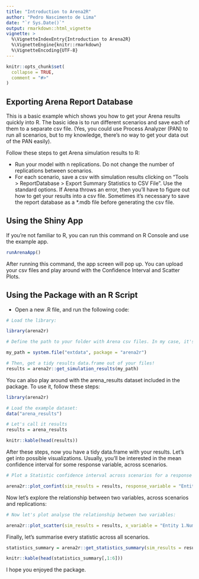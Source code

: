 ---
title: "Introduction to Arena2R"
author: "Pedro Nascimento de Lima"
date: "`r Sys.Date()`"
output: rmarkdown::html_vignette
vignette: >
  %\VignetteIndexEntry{Introduction to Arena2R}
  %\VignetteEngine{knitr::rmarkdown}
  %\VignetteEncoding{UTF-8}
---

```{r setup, include = FALSE}
knitr::opts_chunk$set(
  collapse = TRUE,
  comment = "#>"
)
```


## Exporting Arena Report Database

This is a basic example which shows you how to get your Arena results quickly into R. The basic idea is to run different scenarios and save each of them to a separate csv file. (Yes, you could use Process Analyzer (PAN) to run all scenarios, but to my knowledge, there's no way to get your data out of the PAN easily).

Follow these steps to get Arena simulation results to R:

* Run your model with n replications. Do not change the number of replications between scenarios.
* For each scenario, save a csv with simulation results clicking on "Tools > ReportDatabase > Export Summary Statistics to CSV File". Use the standard options. If Arena throws an error, then you'll have to figure out how to get your results into a csv file. Sometimes it's necessary to save the report database as a \*.mdb file before generating the csv file.

## Using the Shiny App

If you're not familiar to R, you can run this command on R Console and use the example app. 

```{r running-the-arena2r-app, eval = FALSE}

runArenaApp()

```

After running this command, the app screen will pop up. You can upload your csv files and play around with the Confidence Interval and Scatter Plots. 

## Using the Package with an R Script

* Open a new .R file, and run the following code:

```{r arena2r-example, eval = FALSE}
# Load the library:

library(arena2r)

# Define the path to your folder with Arena csv files. In my case, it's here:

my_path = system.file("extdata", package = "arena2r")

# Then, get a tidy results data.frame out of your files!
results = arena2r::get_simulation_results(my_path)

```

You can also play around with the arena_results dataset included in the package. To use it, follow these steps:

```{r}

library(arena2r)

# Load the example dataset:
data("arena_results")

# Let's call it results
results = arena_results

knitr::kable(head(results))

```

After these steps, now you have a tidy data.frame with your results. Let's get into possible visualizations. Usually, you'll be interested in the mean confidence interval for some response variable, across scenarios.


```{r arena2r-confidence-interval-plot}

# Plot a Statistic confidence interval across scenarios for a response variable.

arena2r::plot_confint(sim_results = results, response_variable = "Entity 1.NumberOut")

```

Now let's explore the relationship between two variables, across scenarios and replications:

```{r arena2r-scatter-plot}

# Now let's plot analyse the relationship between two variables:

arena2r::plot_scatter(sim_results = results, x_variable = "Entity 1.NumberIn", y_variable = "Entity 1.NumberOut")

```

Finally, let's summarise every statistic across all scenarios.

```{r, warning=FALSE}

statistics_summary = arena2r::get_statistics_summary(sim_results = results, confidence = 0.95)

knitr::kable(head(statistics_summary[,1:6]))


```

I hope you enjoyed the package.
